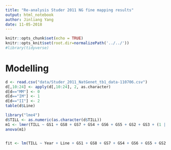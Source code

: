 ```yaml
---
title: "Re-analysis Studer 2011 NG fine mapping results"
output: html_notebook
author: Jinliang Yang
date: 11-05-2018
---
```



```r
knitr::opts_chunk$set(echo = TRUE) 
knitr::opts_knit$set(root.dir=normalizePath('../../')) 
#library(tidyverse)
```

# Modelling

```r
d <- read.csv("data/Studer_2011_NatGenet_tb1_data-110706.csv")
d[,10:24] <- apply(d[,10:24], 2, as.character)
d[d=="MM"] <- 0
d[d=="IM"] <- 1
d[d=="II"] <- 2
table(d$Line)
```


```r
library("lme4")
d$TILL <- as.numeric(as.character(d$TILL))
m1 <- lmer(TILL ~ GS1 + GS8 + GS7 + GS4 + GS6 + GS5 + GS2 + GS3 + (1 | Year), data=d)
anova(m1)


fit <- lm(TILL ~ Year + Line + GS1 + GS8 + GS7 + GS4 + GS6 + GS5 + GS2 + GS3 + GS6:GS2 + GS6:GS3 + GS5:GS2 + GS5:GS3, data=d)
```


